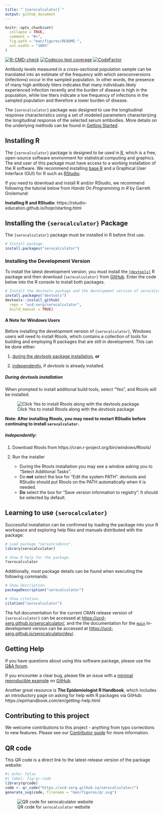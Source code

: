 ```yaml
---
title: "`{serocalculator}`"
output: github_document
---
```


<!-- README.md is generated from README.Rmd. Please edit that file -->

```r
knitr::opts_chunk$set(
  collapse = TRUE,
  comment = "#>",
  fig.path = "man/figures/README-",
  out.width = "100%"
)
```

<!-- badges: start -->
[![R-CMD-check](https://github.com/UCD-SERG/serocalculator/actions/workflows/R-CMD-check.yaml/badge.svg)](https://github.com/UCD-SERG/serocalculator/actions/workflows/R-CMD-check.yaml)
[![Codecov test coverage](https://codecov.io/gh/UCD-SERG/serocalculator/graph/badge.svg)](https://app.codecov.io/gh/UCD-SERG/serocalculator)
[![CodeFactor](https://www.codefactor.io/repository/github/ucd-serg/serocalculator/badge)](https://www.codefactor.io/repository/github/ucd-serg/serocalculator)
<!-- badges: end -->

Antibody levels measured in a cross–sectional population sample can be translated into an estimate of the frequency with which seroconversions (infections) occur in the sampled population. 
In other words, the presence of many high antibody titers indicates that many individuals likely experienced infection recently and the burden of disease is high in the population, 
while low titers indicate a low frequency of infections in the sampled population and therefore a lower burden of disease.

The `{serocalculator}` package was designed to use the longitudinal response characteristics 
using a set of modeled parameters characterizing the longitudinal response of the selected serum antibodies. 
More details on the underlying methods can be found in [Getting Started](https://ucd-serg.github.io/serocalculator/articles/serocalculator.html).


## Installing R

The `{serocalculator}` package is designed to be used in [R](https://www.r-project.org/), 
which is a free, open-source software environment for statistical computing and graphics. 
The end user of this package must have access to a working installation of the R software. 
We recommend installing [base R](https://cran.r-project.org/) and a Graphical User Interface (GUI) for R such as [RStudio](https://posit.co/products/open-source/rstudio/).

If you need to download and install R and/or RStudio, we recommend following the tutorial below from *Hands On Programming in R* by Garrett Grolemund:

**Installing R and RStudio**: https://rstudio-education.github.io/hopr/starting.html

## Installing the `{serocalculator}` Package

The `{serocalculator}` package must be installed in R before first use. 

```r{eval=FALSE}
# Install package
install.packages("serocalculator")
```

### Installing the Development Version

To install the latest development version, 
you must install the [`{devtools}`](https://devtools.r-lib.org/) R package 
and then download `{serocalculator}` from [GitHub](https://github.com/). 
Enter the code below into the R console to install both packages.

```r
# Install the devtools package and the development version of serocalculator
install.packages("devtools")
devtools::install_github(
  repo = "ucd-serg/serocalculator", 
  build_manual = TRUE)
```

#### A Note for Windows Users

Before installing the development version of `{serocalculator}`, 
Windows users will need to install Rtools, 
which contains a collection of tools for building and employing R packages 
that are still in development. 
This can be done either: 

(1) [during the *devtools* package installation](#during-devtools-installation), 
**or** 

(2) [independently](#independently), if *devtools* is already installed.

##### During devtools installation

When prompted to install additional build tools, select "Yes",
and Rtools will be installed. 

![Click Yes to install Rtools along with the *devtools* package][id]

[id]: man/figures/Rtools1.png

**Note: After installing Rtools, you may need to restart RStudio before continuing to install `serocalculator`.**

##### Independently:

1. Download Rtools from https://cran.r-project.org/bin/windows/Rtools/
2. Run the installer

    * During the Rtools installation you may see a window asking you to “Select Additional Tasks”.
    * Do **not** select the box for “Edit the system PATH”. devtools and RStudio should put Rtools on the PATH automatically when it is needed.
    * **Do** select the box for “Save version information to registry”. It should be selected by default.
    
## Learning to use `{serocalculator}`

Successful installation can be confirmed 
by loading the package into your R workspace 
and exploring help files and manuals distributed with the package:

```r{eval=FALSE}
# Load package "seroincidence".
library(serocalculator)

# Show R help for the package.
?serocalculator
```

Additionally, most package details can be found when executing the following commands:

```r{eval=FALSE}
# Show description.
packageDescription("serocalculator")

# Show citation.
citation("serocalculator")
```

The full documentation for the current CRAN release version 
of `{serocalculator}` 
can be accessed at <https://ucd-serg.github.io/serocalculator/>,
and the the documentation for the
[`main`](https://github.com/UCD-SERG/serocalculator/tree/main)
in-development version can be
accessed at <https://ucd-serg.github.io/serocalculator/dev/>.

## Getting Help

If you have questions about using this software package,
please use the [Q&A forum](https://github.com/UCD-SERG/serocalculator/discussions/categories/q-a).

If you encounter a clear bug, please file an issue 
with a [minimal reproducible example](https://reprex.tidyverse.org/)
on [GitHub](https://github.com/UCD-SERG/serocalculator/issues). 

Another great resource is **The Epidemiologist R Handbook**, 
which includes an introductory page on asking for help with R packages via GitHub: 
https://epirhandbook.com/en/getting-help.html

## Contributing to this project

We welcome contributions to this project - 
anything from typo corrections to new features. 
Please see our 
[Contributor guide](https://ucd-serg.github.io/serocalculator/CONTRIBUTING.html#fixing-typos) 
for more information.

## QR code

This QR code is a direct link to the latest-release version of the 
package website:

```r
#| echo: false
#| label: fig-qr-code
library(qrcode)
code <- qr_code("https://ucd-serg.github.io/serocalculator/")
generate_svg(code, filename = "man/figures/qr.svg")
```

![QR code for `serocalculator` website](man/figures/qr.svg){#fig-website-QR}
